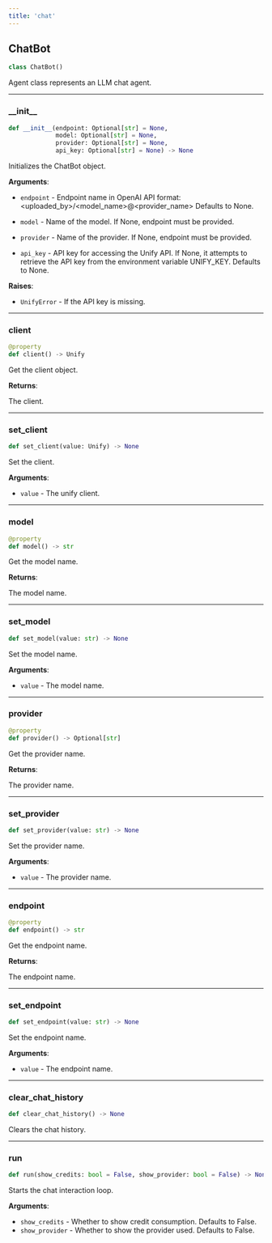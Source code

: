 ```yaml
---
title: 'chat'
---
```


<a id="queries.chat.ChatBot"></a>

## ChatBot

```python
class ChatBot()
```

Agent class represents an LLM chat agent.

<a id="queries.chat.ChatBot.__init__"></a>

---

### \_\_init\_\_

```python
def __init__(endpoint: Optional[str] = None,
             model: Optional[str] = None,
             provider: Optional[str] = None,
             api_key: Optional[str] = None) -> None
```

Initializes the ChatBot object.

**Arguments**:

- `endpoint` - Endpoint name in OpenAI API format:
  \<uploaded_by\>/\<model_name\>@\<provider_name\>
  Defaults to None.
  
- `model` - Name of the model. If None, endpoint must be provided.
  
- `provider` - Name of the provider. If None, endpoint must be provided.
  
- `api_key` - API key for accessing the Unify API. If None, it attempts to retrieve the API key from the
  environment variable UNIFY_KEY. Defaults to None.
  

**Raises**:

- `UnifyError` - If the API key is missing.

<a id="queries.chat.ChatBot.client"></a>

---

### client

```python
@property
def client() -> Unify
```

Get the client object.  

**Returns**:

  The client.

<a id="queries.chat.ChatBot.set_client"></a>

---

### set\_client

```python
def set_client(value: Unify) -> None
```

Set the client.  

**Arguments**:

- `value` - The unify client.

<a id="queries.chat.ChatBot.model"></a>

---

### model

```python
@property
def model() -> str
```

Get the model name.  

**Returns**:

  The model name.

<a id="queries.chat.ChatBot.set_model"></a>

---

### set\_model

```python
def set_model(value: str) -> None
```

Set the model name.  

**Arguments**:

- `value` - The model name.

<a id="queries.chat.ChatBot.provider"></a>

---

### provider

```python
@property
def provider() -> Optional[str]
```

Get the provider name.  

**Returns**:

  The provider name.

<a id="queries.chat.ChatBot.set_provider"></a>

---

### set\_provider

```python
def set_provider(value: str) -> None
```

Set the provider name.  

**Arguments**:

- `value` - The provider name.

<a id="queries.chat.ChatBot.endpoint"></a>

---

### endpoint

```python
@property
def endpoint() -> str
```

Get the endpoint name.  

**Returns**:

  The endpoint name.

<a id="queries.chat.ChatBot.set_endpoint"></a>

---

### set\_endpoint

```python
def set_endpoint(value: str) -> None
```

Set the endpoint name.  

**Arguments**:

- `value` - The endpoint name.

<a id="queries.chat.ChatBot.clear_chat_history"></a>

---

### clear\_chat\_history

```python
def clear_chat_history() -> None
```

Clears the chat history.

<a id="queries.chat.ChatBot.run"></a>

---

### run

```python
def run(show_credits: bool = False, show_provider: bool = False) -> None
```

Starts the chat interaction loop.

**Arguments**:

- `show_credits` - Whether to show credit consumption. Defaults to False.
- `show_provider` - Whether to show the provider used. Defaults to False.

<a id="queries.multi_llm"></a>
